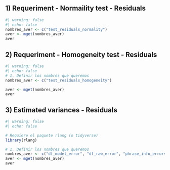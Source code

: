 ## 1) Requeriment - Normaility test - Residuals
```r
#| warning: false
#| echo: false
nombres_aver <- c("test_residuals_normality")
aver <- mget(nombres_aver)
aver 

```

## 2) Requeriment - Homogeneity test - Residuals
```r
#| warning: false
#| echo: false
# 1. Definir los nombres que queremos
nombres_aver <- c("test_residuals_homogeneity")

aver <- mget(nombres_aver)
aver 

```

## 3) Estimated variances - Residuals
```r
#| warning: false
#| echo: false

# Requiere el paquete rlang (o tidyverse)
library(rlang)

# 1. Definir los nombres que queremos
nombres_aver <- c("df_model_error", "df_raw_error", "phrase_info_errors")
aver <- mget(nombres_aver)
aver 
```


